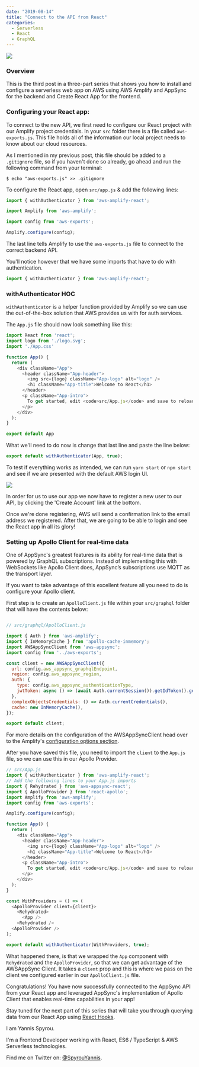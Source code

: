 ---
date: "2019-08-14"
title: "Connect to the API from React"
categories:
  - Serverless
  - React
  - GraphQL
---

![](../2019-08-12/315.jpg)

### Overview

This is the third post in a three-part series that shows you how to install 
and configure a serverless web app on AWS using AWS Amplify and AppSync 
for the backend and Create React App for the frontend.

### Configuring your React app:

To connect to the new API, we first need to configure our React project with our Amplify project 
credentials. In your `src` folder there is a file called `aws-exports.js`.
This file holds all of the information our local project needs to know about our cloud resources.

As I mentioned in my previous post, this file should be added to a `.gitignore` file, so if you haven't done so already,
go ahead and run the following command from your terminal:

```shell
$ echo "aws-exports.js" >> .gitignore
```

To configure the React app, open `src/app.js` &amp; add the following lines:

```js
import { withAuthenticator } from 'aws-amplify-react';

import Amplify from 'aws-amplify';

import config from 'aws-exports';

Amplify.configure(config);
```

The last line tells Amplify to use the `aws-exports.js` file to connect to the correct backend API.

You'll notice however that we have some imports that have to do with authentication.

```js
import { withAuthenticator } from 'aws-amplify-react';
```

### withAuthenticator HOC

`withAuthenticator` is a helper function provided by Amplify so we can use the out-of-the-box solution that 
AWS provides us with for auth services.

The `App.js` file should now look something like this:

```js
import React from 'react';
import logo from './logo.svg';
import './App.css'

function App() {
  return (
    <div className="App">
      <header className="App-header">
        <img src={logo} className="App-logo" alt="logo" />
        <h1 className="App-title">Welcome to React</h1>
      </header>
      <p className="App-intro">
        To get started, edit <code>src/App.js</code> and save to reload.
      </p>
    </div>
  );
}

export default App
```

What we'll need to do now is change that last line and paste the line below:

```js
export default withAuthenticator(App, true);
```

To test if everything works as intended, we can run `yarn start` or `npm start` 
and see if we are presented with the default AWS login UI.

![](./amplify-login.png)

In order for us to use our app we now have to register a new user to our API, 
by clicking the 'Create Account' link at the bottom. 

Once we're done registering, AWS will send a confirmation link to the email address we registered.
After that, we are going to be able to login and see the React app in all its glory!

### Setting up Apollo Client for real-time data

One of AppSync's greatest features is its ability for real-time data that is powered by GraphQL subscriptions. 
Instead of implementing this with WebSockets like Apollo Client does, AppSync’s subscriptions use MQTT as the transport layer.

If you want to take advantage of this excellent feature all you need to do is configure your Apollo client.

First step is to create an `ApolloClient.js` file within your `src/graphql` folder that will have the contents below:

```js

// src/graphql/ApolloClient.js

import { Auth } from 'aws-amplify';
import { InMemoryCache } from 'apollo-cache-inmemory';
import AWSAppSyncClient from 'aws-appsync';
import config from '../aws-exports';

const client = new AWSAppSyncClient({
  url: config.aws_appsync_graphqlEndpoint,
  region: config.aws_appsync_region,
  auth: {
    type: config.aws_appsync_authenticationType,
    jwtToken: async () => (await Auth.currentSession()).getIdToken().getJwtToken(),
  },  
  complexObjectsCredentials: () => Auth.currentCredentials(),
  cache: new InMemoryCache(),
});

export default client;
```
For more details on the configuration of the AWSAppSyncClient head over to the Amplify's [configuration options section](https://aws-amplify.github.io/docs/js/api#configuration-options).

After you have saved this file, you need to import the `client` to the `App.js` file, 
so we can use this in our Apollo Provider.

```js
// src/App.js
import { withAuthenticator } from 'aws-amplify-react';
// Add the following lines to your App.js imports
import { Rehydrated } from 'aws-appsync-react';
import { ApolloProvider } from 'react-apollo';
import Amplify from 'aws-amplify';
import config from 'aws-exports';

Amplify.configure(config);

function App() {
  return (
    <div className="App">
      <header className="App-header">
        <img src={logo} className="App-logo" alt="logo" />
        <h1 className="App-title">Welcome to React</h1>
      </header>
      <p className="App-intro">
        To get started, edit <code>src/App.js</code> and save to reload.
      </p>
    </div>
  );
}

const WithProviders = () => (
  <ApolloProvider client={client}>
    <Rehydrated>
      <App />
    <Rehydrated />
  <ApolloProvider />
);

export default withAuthenticator(WithProviders, true);

```

What happened there, is that we wrapped the `App` component with `Rehydrated` and the `ApolloProvider`, 
so that we can get advantage of the AWSAppSync Client. It takes a `client` prop
and this is where we pass on the client we configured earlier in our `ApolloClient.js` file.

Congratulations! You have now successfully connected to the AppSync API from your React app and 
leveraged AppSync's implementation of Apollo Client that enables real-time capabilities in your app!


Stay tuned for the next part of this series that will take you through querying data from our React App using [React Hooks](https://reactjs.org/docs/hooks-intro.html).

I am Yannis Spyrou.

I'm a Frontend Developer working with React, ES6 / TypeScript &amp; AWS Serverless technologies.

Find me on Twitter on: [@SpyrouYannis](https://twitter.com/SpyrouYannis).
